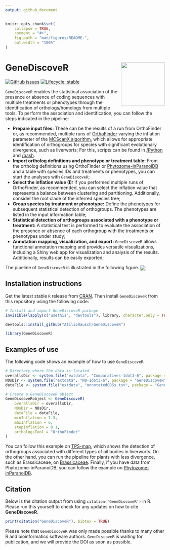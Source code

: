 ```yaml
---
output: github_document
---
```


<!-- README.md is generated from README.Rmd. Please edit that file -->

```r
knitr::opts_chunk$set(
    collapse = TRUE,
    comment = "#>",
    fig.path = "man/figures/README-",
    out.width = "100%"
)
```

# GeneDiscoveR <img src="man/figures/logo.png" align="right" height="138" />

<!-- badges: start -->
[![GitHub issues](https://img.shields.io/github/issues/AtilioRausch/GeneDiscoveR)](https://github.com/AtilioRausch/GeneDiscoveR/issues)
[![Lifecycle: stable](https://img.shields.io/badge/lifecycle-stable-brightgreen.svg)](https://lifecycle.r-lib.org/articles/stages.html#stable)
<!-- badges: end -->

`GeneDiscoveR` enables the statistical association of the presence or absence of coding sequences 
with multiple treatments or phenotypes through the identification of orthologs/homologs from 
multiple tools.
To perform the association and identification, you can follow the steps indicated in the pipeline:

- **Prepare input files:** These can be the results of a run from OrthoFinder or, as recommended, 
multiple runs of [OrthoFinder](https://github.com/davidemms/OrthoFinder) varying the inflation parameter
 of the [MCScanX algorithm](https://doi.org/10.1093/nar/gkr1293), 
which allows for appropriate identification of orthogroups for species with 
significant evolutionary divergence, such as liverworts;
For this, scripts can be found in [/Python](https://github.com/AtilioRausch/GeneDiscoveR/tree/master/Python)
 and [/bash](https://github.com/AtilioRausch/GeneDiscoveR/tree/master/bash).
- **Import ortholog definitions and phenotype or treatment table:** From the ortholog definitions using OrthoFinder
 or [Phytozome-inParanoiDB](https://genome.jgi.doe.gov/portal/pages/dynamicOrganismDownload.jsf?organism=Phytozome) 
 and a table with species IDs and treatments or phenotypes, you can start the analyses with `GeneDiscoveR`;
- **Select the inflation value (I):** If you performed multiple runs of OrthoFinder, as recommended, you can select the inflation value that represents a balance between clustering and partitioning. Additionally, consider the root clade of the inferred species tree;
- **Group species by treatment or phenotype:** Define the phenotypes for subsequent statistical detection of orthogroups. The phenotypes are listed in the input information table; 
- **Statistical detection of orthogroups associated with a phenotype or treatment:** A statistical test is performed to evaluate the association of the presence or absence of each orthogroup with the treatments or phenotypes under study;
- **Annotation mapping, visualization, and export:** `GeneDiscoveR` allows functional annotation mapping and provides versatile visualizations, including a Shiny web app for visualization and analysis of the results. Additionally, results can be easily exported;

The pipeline of `GeneDiscoveR` is illustrated in the following figure.
<img src="man/figures/geneDiscover.png" align="center"/>

## Installation instructions

Get the latest stable `R` release from [CRAN](http://cran.r-project.org/). Then install `GeneDiscoveR` from this repository using the following code:

```r
# Install and import GeneDiscoveR package
invisible(lapply(c("usethis", "devtools"), library, character.only = TRUE))

devtools::install_github("AtilioRausch/GeneDiscoveR")

library(GeneDiscoveR)
```
## Examples of use

The following code shows an example of how to use `GeneDiscoveR`:

```r
# Directory where the data is located
overallsDir <- system.file("extdata", "Comparatives-1dot3-6", package = "GeneDiscoveR")
N0sDir <- system.file("extdata", "N0-1dot3-6", package = "GeneDiscoveR")
dataFile <- system.file("extdata", "annotatedCDSs.tsv", package = "GeneDiscoveR")

# Create a GeneDiscoveR object
GeneDiscoveRobject <- GeneDiscoveR(
    overallsDir = overallsDir,
    N0sDir = N0sDir,
    dataFile = dataFile,
    minInflation = 1.3,
    maxInflation = 6,
    stepInflation = 0.1,
    orthologsTool = "OrthoFinder"
)
```
You can follow this example on [TPS-map](https://github.com/AtilioRausch/GeneDiscoveR/blob/master/examples/TPSmap.R), which shows the detection of orthogroups associated with different types of oil bodies in liverworts.
On the other hand, you can run the pipeline for plants with less divergence, such as Brassicaceae, on [Brassicaceae](https://github.com/AtilioRausch/GeneDiscoveR/blob/master/examples/Brassicaceae.R). 
Finally, if you have data from Phytozome-inParanoiDB, you can follow the example on [Phytozome-inParanoiDB](https://github.com/AtilioRausch/GeneDiscoveR/blob/master/examples/inparanoidb_phytozome.R).

## Citation

Below is the citation output from using `citation('GeneDiscoveR')` in R. Please
run this yourself to check for any updates on how to cite __GeneDiscoveR__.

```r
print(citation("GeneDiscoveR"), bibtex = TRUE)
```

Please note that `GeneDiscoveR` was only made possible thanks to many other R and bioinformatics software authors.
`GeneDiscoveR` is waiting for publication, and we will provide the DOI as soon as possible.
